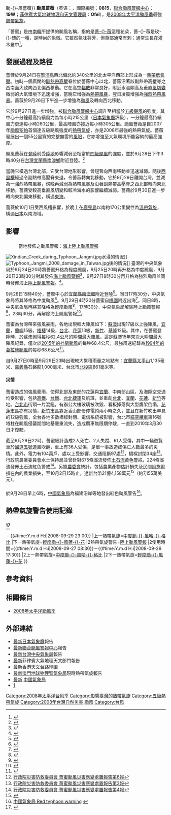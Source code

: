 {{NoteTA
|G1=TyphoonNew
|G2=TyphoonOld
|G3=Weather
|G4=CWBTyphoonOld
|T=zh-hans:超强台风蔷薇 (2008年);zh-hant:颱風薔薇 (2008年);zh-hk:超強颱風薔薇 (2008年);zh-tw:強烈颱風薔蜜 (2008年);zh-mo:颱風薔薇 (2008年);
|2=zh-hans:超强台风蔷薇;zh-hant:颱風薔薇;zh-hk:颱風薔薇;zh-tw:強烈颱風薔蜜;zh-mo:颱風薔薇;
|3=zh-hans:台风;zh-hant:颱風;zh-hk:颱風;zh-tw:颱風;zh-mo:颱風;
|4=zh-hans:Typhoon Jangmi;zh-hant:Typhoon Jangmi;zh-hk:Typhoon Jangmi;zh-tw:Typhoon Jangmi;zh-mo:Super Typhoon Jangmi;
}}
{{About|2008年的颱風薔薇|其他名為「薔薇」的熱帶氣旋|颱風薔薇{{!}}颱-{}-風薔薇}}
{{颱風基礎資訊
|颱風名稱              = 颱風薔薇
|外文名稱              = Typhoon Jangmi
|外文語言              = 英文
|代表圖像              = Jangmi 2008-09-27 0445Z.jpg
|代表圖像名稱          = 颱風薔薇
|形成日期              = 2008年9月24日
|轉化日期              = 2008年10月1日
|消散日期              = 2008年10月5日
|十分鐘平均風速JMA      = 115|JMA=knot
|十分鐘平均風速CWB      = 53|CWB=m/s
|十分鐘平均風速KMA      = 59|KMA=m/s
|十分鐘平均風速HKO      = 230
|十分鐘平均風速PAGASA      = 215
|二分鐘平均風速         = 65|NMC=m/s
|一分鐘平均風速         = 140|SSHS=knot
|最低氣壓              = 905<!--JMA-->
|瞬間最大陣風          = 305<!--JMA-->
|財產損失              = {{TWN}}農業損失至少7155萬元[[美元|美元]]
|死傷人數              = {{TWN}}2人死亡、2人失蹤
|影響地區              = {{TWN}}<br>{{CHN}}<br>{{JPN}}
|備註                  = 
|颱風路徑圖            = Jangmi 2008 track.png
|風季年份              = 2008
|風季位置              = 太平洋
|颶風風季位置          = 
}}
{{portal phs}}
'''颱風蔷薇'''（英语：'''{{lang|en|Typhoon Jangmi}}'''，國際編號：'''0815'''，[[聯合颱風警報中心|聯合颱風警報中心]]：'''19W'''；[[菲律賓大氣地球物理和天文管理局|菲律賓大氣地球物理和天文管理局]]：'''Ofel'''），是[[2008年太平洋颱風季|2008年太平洋颱風季]]最強[[熱帶氣旋|熱帶氣旋]]。

「薔蜜」是由[[南韓|南韓]]所提供的颱風名稱，指的是[[薔薇|薔-{}-薇]]這種花朵，薔-{}-薇是玫-{}-瑰的一種，是時尚的象徵。它雖然氣味芬芳，但莖部通常有刺；通常生長在灌木叢中<ref>{{cite web |author=香港天文台 |title=熱帶氣旋名字的意義 |url=http://www.hko.gov.hk/informtc/sound/tc_pronunciation2008c.htm#N.korea |accessdate=2008-09-27 |archivedate=2008-12-18 |archiveurl=https://web.archive.org/web/20081218051544/http://www.hko.gov.hk/informtc/sound/tc_pronunciation2008c.htm#N.korea }}</ref>。

==發展過程及路徑==
薔薇於9月24日在[[雅浦島|雅浦島]]西北偏北約340公里的北太平洋西部上形成為一[[熱帶低氣壓|熱帶低氣壓]]。初時一個廣闊的[[副熱帶高壓|副熱帶高壓]]脊位於薔薇中心以北，薔薇沿著該副熱帶高壓脊之西南面大致向西北偏西移動。它在高空[[輻散|輻散]]非常良好，附近水溫頗高及垂直[[風切變|風切變]]微弱的大氣環境下迅速增強，當晚它增強為[[熱帶風暴|熱帶風暴]]，翌日凌晨增強為[[強烈熱帶風暴|強烈熱帶風暴]]。薔薇於9月26日下午進一步增強為[[颱風|颱風]]及轉向西北移動。

它於9月27日進一步增強，被[[聯合颱風警報中心|聯合颱風警報中心]]調升至相當於[[五級颶風|五級颶風]]的強度，其中心十分鐘最高持續風力為每小時215公里（[[日本氣象廳|日本氣象廳]]評級），一分鐘最高持續風力更達每小時260公里，最高陣風亦接近每小時305公里。颱風薔薇是自2007年[[颱風聖帕_(2007年)|颱風聖帕]]首個達五級颶風強度的[[熱帶氣旋|熱帶氣旋]]，亦是2008年最強的熱帶氣旋。薔薇發展出一個55公里寬的完整無雲的[[風眼|風眼]]，它亦增強至大氣環境所能容納的最高強度。

颱風薔薇在[[登陸_(氣象學)|登陸]]前受[[陸地|陸地]]影響減弱至相當於[[四級颶風|四級颶風]]的強度，並於9月28日下午3時40分在[[台灣|台灣]][[宜蘭縣|宜蘭縣]][[南澳鄉|南澳鄉]]附近登陸。<ref>{{cite news |url=http://hk.news.yahoo.com/article/080928/4/8gc3.html |title=「薔薇」襲台 今停工停課 }}{{Dead link|date=2018年9月 |fix-attempted=no }}</ref>

當晚它橫過台灣北部，它受台灣地形影響，曾短暫向西南移動並迅速減弱。隨後[[西風槽|西風槽]]經過令副熱帶高壓脊東退，令薔薇轉向北移動，它於9月29日離開台灣，並減為一強烈熱帶風暴，傍晚再減弱為熱帶風暴及沿著副熱帶高壓脊之西北部轉向東北移動。薔薇受較高垂直風切變和較冷海水的影響繼續減弱。薔薇於9月30日進一步轉向東北偏東移動，橫過[[東海|東海]]。

薔薇於10月1日受西風槽影響，於晚上在[[鹿兒島縣|鹿兒島]]以南約170公里變性為[[溫帶氣旋|溫帶氣旋]]，橫過[[日本|日本]]以南海域。
<!--請各位編輯者日期時間部分統一使用阿拉伯數字，並用「某日某時」代替「某號某點」，並且引出資料來源。-->
<!--另外請轉貼他處資料著，請將格式、小數點符號、全形數字自己改過一遍，並且不要加上無謂的過度連結。-->

==影響==
{{NoteUTC+8}}
==={{TWN}}===
:當地發佈之颱風警報：[[海上颱風警報|海上]][[陸上颱風警報|陸上颱風警報]]
[[File:Xindian_Creek_during_Typhoon_Jangmi.jpg|right]]水浸的情況]]
[[File:Typhoon_Jangmi_2008_damage_in_Taiwan.jpg|right]]後的情況]]
臺灣的中央氣象局於9月24日20時將薔蜜升格為輕度颱風，9月25日20時再升格為中度颱風，9月26日23時30分對其發佈[[海上颱風警報|海上颱風警報]]<ref name="CWBJangmi1">{{cite web|url=http://www.cwb.gov.tw/V5/warning/w21.htm|title=中央氣象局颱風警報第1報|accessdate=2008-09-26 }}</ref>，9月27日8時30分再升格為強烈颱風並同時發佈海上[[陸上颱風警報|陸上颱風警報]]。<ref name="CWBJangmi2">{{cite web|url=http://www.cwb.gov.tw/V5/warning/w21.htm|title=中央氣象局颱風警報第4報|accessdate=2008-09-27 }}</ref>。

9月28日15時40分，薔蜜中心於[[宜蘭縣|宜蘭縣]][[南澳鄉|南澳鄉]]附近登陸<ref name="CWBJangmi3">{{cite web|url=http://www.cwb.gov.tw/V5/warning/w21.htm|title=中央氣象局颱風警報第14-2報|accessdate=2008-09-28 }}</ref>。同日17時30分，中央氣象局將其降格為中度颱風<ref name="CWBJangmi4">{{cite web|url=http://www.cwb.gov.tw/V5/warning/w21.htm|title=中央氣象局颱風警報第15報|accessdate=2008-09-28 }}</ref>。9月29日4時20分薔蜜自[[桃園市|桃園]]附近出海<ref name="CWBJangmi5">{{cite web|url=http://www.cwb.gov.tw/V5/warning/w21.htm|title=中央氣象局颱風警報第19報|accessdate=2008-09-29 }}</ref>，同日8時，中央氣象局再將其降格為輕度颱風<ref name="CWBJangmi6">{{cite web|url=http://www.cwb.gov.tw/V5/warning/w21.htm|title=中央氣象局颱風警報第20報|accessdate=2008-09-29 }}</ref>，17時30分，中央氣象局解除陸上颱風警報<ref name="CWBJangmi7">{{cite web|url=http://www.cwb.gov.tw/V5/warning/w21.htm|title=中央氣象局颱風警報第23報|accessdate=2008-09-29 }}</ref>，23時30分，再解除海上颱風警報<ref name="CWBJangmi8">{{cite web|url=http://www.cwb.gov.tw/V5/warning/w21.htm|title=中央氣象局颱風警報第25報|accessdate=2008-09-30 }}</ref>。

薔蜜為台灣帶來強風豪雨，各地出現較大陣風如下：[[蘇澳鎮_(臺灣)|蘇澳]]出現17級以上強陣風，[[宜蘭市|宜蘭]]，[[蘭嶼鄉|蘭嶼]]15級，[[梧棲區|梧棲]]14級，[[台北市|台北]]、[[花蓮市|花蓮]]13級，[[新竹市|新竹]]、[[基隆市|基隆]]12級{{r|CWBJangmi4}}。其中，在薔蜜登陸時，於蘇澳測得每秒62.4公尺的瞬間最大陣風，這是蘇澳15年來次大瞬間最大陣風紀錄，僅次於[[颱風杜鵑_(2015年)|2015年的杜鵑颱風]]的每秒68.4公尺，最強風速紀錄為[[颱風格拉蒂斯_(1994年)|1994年的葛拉絲颱風]]的每秒68.6公尺<ref name="udn">{{Cite news |url=http://udn.com/NEWS/NATIONAL/NATS6/4536828.shtml |title=蘇澳17級以上瞬間最大風 15年來第二大 |publisher=聯合新聞網 |accessdate=2008-09-29 |archivedate=2008-10-01 |archiveurl=https://web.archive.org/web/20081001143326/http://udn.com/NEWS/NATIONAL/NATS6/4536828.shtml |deadurl=no }}</ref>。

自9月27日0時至9月29日23時出現較大累積雨量之地點有{{r|CWBJangmi8}}：[[宜蘭縣|宜蘭縣]][[太平山_(台灣)|太平山]]1,135毫米、[[嘉義縣|嘉義縣]]石磐龍1,000毫米、台北市[[北投區|北投區]]861毫米等。

====災情====
薔蜜造成的強風豪雨，使得北部及東部的[[花蓮縣|花蓮]]與[[宜蘭縣|宜蘭]]、中南部山區，及海陸空交通均受影響，包括[[台灣高鐵|高鐵]]、[[台灣鐵路|台鐵]]、[[台北捷運|台北捷運]]及航班，並重創[[台北|台北]]、[[宜蘭縣|宜蘭]]、[[花蓮縣|花蓮]]、[[新竹市|新竹]]等地。[[台北市|台北市]]街頭一片混亂，有辦公大樓玻璃被吹毀、看板掉落與大型鷹架倒塌，[[花蓮市|花蓮市]]區亦有災情，[[新竹市|新竹市]]區靠近香山部份停電約兩小時之久，並且在新竹吹出罕見的12級強風，全台各地多數橋樑封閉、電信系統被影響，台北市[[貓空纜車|貓空纜車]]第16號塔柱在颱風侵襲期間地基嚴重流失，造成纜車無限期停駛，一直到2010年3月30日才復駛。

截至9月29日22時，薔蜜總計造成2人死亡、2人失蹤、61人受傷，其中一輛遊覽車於[[蔣渭水高速公路|國道五號]]遭風吹翻，車上有36人受傷，是單一事故造成傷亡人數最多的災情。此外，電力有104萬戶、處以上受影響，交通阻斷97處<ref name="nfa">[http://www.nfa.gov.tw/DownLoader.aspx?FN=2008%5c20080929%5c2008929223454562.pdf&TYPE=4 行政院災害防救委員會 薔蜜颱風災害應變處置報告第6報]</ref>，橋樑封閉34座<ref name="ndppc2">[http://210.69.173.21/uploadfiles/series/200809291001.pdf 行政院災害防救委員會 薔蜜颱風災害應變處置報告第3報]{{Dead link|date=2018年6月 |bot=InternetArchiveBot |fix-attempted=no }}</ref>。行政院農業委員會水土保持局並曾針對675條溪流發佈[[土石流|土石流]]黃色警戒，224條溪流發佈土石流紅色警戒<ref name="ndppc3">[http://210.69.173.21/uploadfiles/series/200809291003.pdf 行政院災害防救委員會 薔蜜颱風災害應變處置報告第4報]{{Dead link|date=2018年6月 |bot=InternetArchiveBot |fix-attempted=no }}</ref>。另據[[農委會|農委會]]統計，包括農業產物估計損失及民間設施毀損在內的農業損失，至10月2日15時止，達[[新台幣|新台幣]]21億4,158萬元<ref>{{Cite web |url=http://www.coa.gov.tw/show_news.php?cat=show_news&serial=coa_diamond_20080914171123 |title=行政院農業委員會 薔蜜颱風農業災情報告 |accessdate=2008-09-29 |archiveurl=https://web.archive.org/web/20140729054434/http://www.coa.gov.tw/show_news.php?cat=show_news&serial=coa_diamond_20080914171123 |archivedate=2014-07-29 }}</ref>（約7,155萬美元）。

==={{CHN}}===
於9月28日早上6時，[[中國氣象局|中國氣象局]]為福建沿岸等地發出紅色颱風警告<ref>[http://www.cma.gov.cn/en/news/200809/t20080928_18044.html 中國氣象局 Red typhoon warning] {{Wayback|url=http://www.cma.gov.cn/en/news/200809/t20080928_18044.html |date=20081003133245 }}</ref>。
<!--請各位編輯者日期時間部分統一使用阿拉伯數字，並用「某日某時」代替「某號某點」，並且引出資料來源。-->

==熱帶氣旋警告使用記錄==
==={{TWN}}<ref>{{Cite web |url=http://rdc28.cwb.gov.tw/data.php?num=2008150924&year=2008&c_name=%C1%A5%BBe&e_name=JANGMI |title=中央氣象局TDB防災颱風資料庫網頁系統 |accessdate=2012-08-15 |archiveurl=https://archive.today/20121222130040/http://rdc28.cwb.gov.tw/data.php?num=2008150924&year=2008&c_name=%C1%A5%BBe&e_name=JANGMI |archivedate=2012-12-22 |deadurl=yes }}</ref>===
{{熱帶氣旋警告使用記錄
|氣象台={{flagicon|ROC}}[[交通部中央氣象局|交通部中央氣象局]]
|警告系統=[[熱帶氣旋警告#臺灣|颱風警報]]
|熱帶氣旋警告=[[海上颱風警報|海上颱風警報]]
|使用時間={{#time:Y.m.d H:i|2008-09-26 23:00}}－{{#time:Y.m.d H:i|2008-09-29 23:00}}
|上一熱帶氣旋=[[颱風哈格比_(2008年)|中度颱-{}-風哈-{}-格比]]
|下一熱帶氣旋=[[強烈熱帶風暴蓮花_(2009年)|輕度颱-{}-風蓮-{}-花]]
|2熱帶氣旋警告=[[陸上颱風警報|陸上颱風警報]]
|2使用時間={{#time:Y.m.d H:i|2008-09-27 08:30}}－{{#time:Y.m.d H:i|2008-09-29 17:30}}
|2上一熱帶氣旋=[[颱風哈格比_(2008年)|中度颱-{}-風哈-{}-格比]]
|2下一熱帶氣旋=[[強烈熱帶風暴蓮花_(2009年)|輕度颱-{}-風蓮-{}-花]]
}}

==參考資料==
{{reflist|2}}

==相關條目==
{{Sister project links |wikt=no |commons=Category:Typhoon Jangmi (2008) |b=no |n=今年最强台风蔷蜜逼近台湾预料今日登陆 |q=no |s=no |v=no}}
* [[2008年太平洋颱風季|2008年太平洋颱風季]]

==外部連結==
* [http://www.jma.go.jp/en/typh/0815.html 最新]{{dead link|date=十一月 2017 |bot=InternetArchiveBot }}[[日本氣象廳|日本氣象廳]]報告
* [https://web.archive.org/web/20080927010153/http://metocph.nmci.navy.mil/jtwc/warnings/wp1908web.txt 最新][[聯合颱風警報中心|聯合颱風警報中心]]報告
* [http://www.cwb.gov.tw/V5/typhoon/ty.htm 最新][[台灣|台灣]][[中央氣象局|中央氣象局]]報告
* [https://web.archive.org/web/20130918054024/http://www.pagasa.dost.gov.ph/wb/tc_up.html 最新]菲律賓大氣地理天文部門報告
* [https://web.archive.org/web/20081002190505/http://www.hko.gov.hk/wxinfo/currwx/tc_posc_0819.htm 最新][[香港天文台|香港天文台]]路徑圖
* [https://web.archive.org/web/20090624212128/http://www.smg.gov.mo/c_index.php 最新][[澳門地球物理暨氣象局|澳門地球物理暨氣象局]]現時熱帶氣旋報告
* [http://www.cma.gov.cn/ 最新] {{Wayback|url=http://www.cma.gov.cn/ |date=20200911221116 }}[[中國氣象局|中國氣象局]]
* [http://agora.ex.nii.ac.jp/digital-typhoon/summary/wnp/s/200815.html.en] {{Wayback|url=http://agora.ex.nii.ac.jp/digital-typhoon/summary/wnp/s/200815.html.en |date=20120817055744 }}

{{2008 Pacific typhoon season buttons}}
{{台灣颱風}}

[[Category:2008年太平洋台风季|Category:2008年太平洋台风季]]
[[Category:影響臺灣的熱帶氣旋|Category:影響臺灣的熱帶氣旋]]
[[Category:五級熱帶氣旋|Category:五級熱帶氣旋]]
[[Category:2008年台灣自然災害|Category:2008年台灣自然災害]]
[[Category:2008年自然灾害|颱風]]
[[Category:台风|Category:台风]]